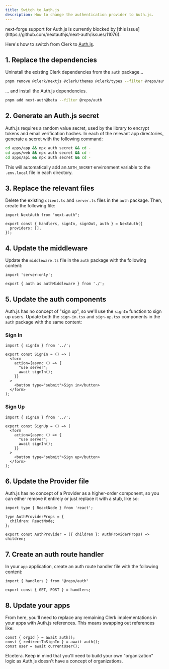 ```yaml
---
title: Switch to Auth.js
description: How to change the authentication provider to Auth.js.
---
```


<Warning>
next-forge support for Auth.js is currently blocked by [this issue](https://github.com/nextauthjs/next-auth/issues/11076).
</Warning>

Here's how to switch from Clerk to [Auth.js](https://authjs.dev/).

## 1. Replace the dependencies

Uninstall the existing Clerk dependencies from the `auth` package...

```sh title="Terminal"
pnpm remove @clerk/nextjs @clerk/themes @clerk/types --filter @repo/auth
```

... and install the Auth.js dependencies.

```sh title="Terminal"
pnpm add next-auth@beta --filter @repo/auth
```

## 2. Generate an Auth.js secret

Auth.js requires a random value secret, used by the library to encrypt tokens and email verification hashes. In each of the relevant app directories, generate a secret with the following command:

```sh title="Terminal"
cd apps/app && npx auth secret && cd -
cd apps/web && npx auth secret && cd -
cd apps/api && npx auth secret && cd -
```

This will automatically add an `AUTH_SECRET` environment variable to the `.env.local` file in each directory.

## 3. Replace the relevant files

Delete the existing `client.ts` and `server.ts` files in the `auth` package. Then, create the following file:

```tsx title="packages/auth/index.ts"
import NextAuth from "next-auth";
 
export const { handlers, signIn, signOut, auth } = NextAuth({
  providers: [],
});
```

## 4. Update the middleware

Update the `middleware.ts` file in the `auth` package with the following content:

```tsx title="packages/auth/middleware.ts"
import 'server-only';

export { auth as authMiddleware } from './';
```

## 5. Update the auth components

Auth.js has no concept of "sign up", so we'll use the `signIn` function to sign up users. Update both the `sign-in.tsx` and `sign-up.tsx` components in the `auth` package with the same content:

### Sign In

```tsx title="packages/auth/components/sign-in.tsx"
import { signIn } from '../';

export const SignIn = () => (
  <form
    action={async () => {
      "use server";
      await signIn();
    }}
  >
    <button type="submit">Sign in</button>
  </form>
);
```

### Sign Up

```tsx title="packages/auth/components/sign-up.tsx"
import { signIn } from '../';

export const SignUp = () => (
  <form
    action={async () => {
      "use server";
      await signIn();
    }}
  >
    <button type="submit">Sign up</button>
  </form>
);
```

## 6. Update the Provider file

Auth.js has no concept of a Provider as a higher-order component, so you can either remove it entirely or just replace it with a stub, like so:

```tsx title="packages/auth/provider.tsx"
import type { ReactNode } from 'react';

type AuthProviderProps = {
  children: ReactNode;
};

export const AuthProvider = ({ children }: AuthProviderProps) => children;
```

## 7. Create an auth route handler

In your `app` application, create an auth route handler file with the following content:

```tsx title="apps/app/api/auth/[...nextauth]/route.ts"
import { handlers } from "@repo/auth"

export const { GET, POST } = handlers;
```

## 8. Update your apps

From here, you'll need to replace any remaining Clerk implementations in your apps with Auth.js references. This means swapping out references like:

```tsx title="page.tsx"
const { orgId } = await auth();
const { redirectToSignIn } = await auth();
const user = await currentUser();
```

Etcetera. Keep in mind that you'll need to build your own "organization" logic as Auth.js doesn't have a concept of organizations.

